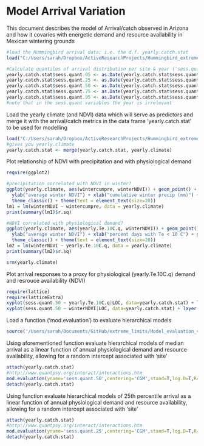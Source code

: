 Model Arrival Variation
========================================================

This document describes the model of Arrival/catch observed in Arizona and how it covaries with energetic demand and resource availability in Mexican wintering grounds

```r
#load the Hummingbird arrival data; i.e. the d.f. yearly.catch.stat
load("C:/Users/sarah/Dropbox/ActiveResearchProjects/Hummingbird_extreme_limits/yearly.catch.stat.rdata")
```

```r
#Calculate quantiles of arrival distribution per site & year ('sess.quant...'). quant.50 indicates the median arrival date at a given site and year.
yearly.catch.stat$sess.quant.05 <- as.Date(yearly.catch.stat$sess.quant.05, origin="2015-01-01")
yearly.catch.stat$sess.quant.25 <- as.Date(yearly.catch.stat$sess.quant.25, origin="2015-01-01")
yearly.catch.stat$sess.quant.50 <- as.Date(yearly.catch.stat$sess.quant.50, origin="2015-01-01")
yearly.catch.stat$sess.quant.75 <- as.Date(yearly.catch.stat$sess.quant.75, origin="2015-01-01")
yearly.catch.stat$sess.quant.95 <- as.Date(yearly.catch.stat$sess.quant.95, origin="2015-01-01")
#note that in the sess.quant variables the year is irrelevant
````

Load the yearly climate (and NDVI) data which will serve as predictors and merge it with the arrival/catch metrics in the data frame 'yearly.catch.stat' to be used for modelling
````r
load("C:/Users/sarah/Dropbox/ActiveResearchProjects/Hummingbird_extreme_limits/yearly.climate.rdata")
#gives you yearly.climate
yearly.catch.stat <- merge(yearly.catch.stat, yearly.climate)
````

Plot relationship of NDVI with precipitation and with physiological demand
```r
require(ggplot2)

#precipitation correlated with NDVI in winter?
ggplot(yearly.climate, aes(wintercumpre, winterNDVI)) + geom_point() + stat_smooth(method="lm") + 
  ylab("average winter NDVI") + xlab("cumulative winter precip (mm)") + #geom_text(aes(label=yr)) +
  theme_classic() + theme(text = element_text(size=20))
lm1 = lm(winterNDVI ~ wintercumpre, data = yearly.climate)
print(summary(lm1)$r.sq)

#NDVI correlated with physiological demand?
ggplot(yearly.climate, aes(yearly.Te.10C.q, winterNDVI)) + geom_point() + stat_smooth(method="lm") + 
  ylab("average winter NDVI") + xlab("percent days with Te < 10 C") + geom_text(aes(label=yr)) +
  theme_classic() + theme(text = element_text(size=20))
lm2 = lm(winterNDVI ~ yearly.Te.10C.q, data = yearly.climate)
print(summary(lm2)$r.sq)

srm(yearly.climate)
```

Plot arrival responses to a proxy for physiological (yearly.Te.10C.q) demand and resrouce availability (NDVI)
```r
require(lattice)
require(latticeExtra)
xyplot(sess.quant.50 ~ yearly.Te.10C.q|LOC, data=yearly.catch.stat) + layer(panel.smoother(x, y, method = "lm"))
xyplot(sess.quant.50 ~ winterNDVI|LOC, data=yearly.catch.stat) + layer(panel.smoother(x, y, method = "lm"))
```

Load a function ('mod.evaluation') to evaluate hierarchical models
````r
source('/Users/sarah/Documents/GitHub/extreme_limits/Model_evaluation_v4.r')
````

Using aforementioned function evaluate hierarchical models of median arrival as a linear function of annual physiological demand and resource availability, allowing for a random intercept associated with 'site' 
````r
attach(yearly.catch.stat)
#http://www.quantpsy.org/interact/interactions.htm
mod.evaluation(yname='sess.quant.50',centering='CGM',stand=T,log.D=T,R="winterNDVI") 
detach(yearly.catch.stat)
````

Using  function evaluate hierarchical models of 25th percentile arrival as a linear function of annual physiological demand and resource availability, allowing for a random intercept associated with 'site' 
````r
attach(yearly.catch.stat)
#http://www.quantpsy.org/interact/interactions.htm
mod.evaluation(yname='sess.quant.25',centering='CGM',stand=T,log.D=T,R="winterNDVI") 
detach(yearly.catch.stat)
````